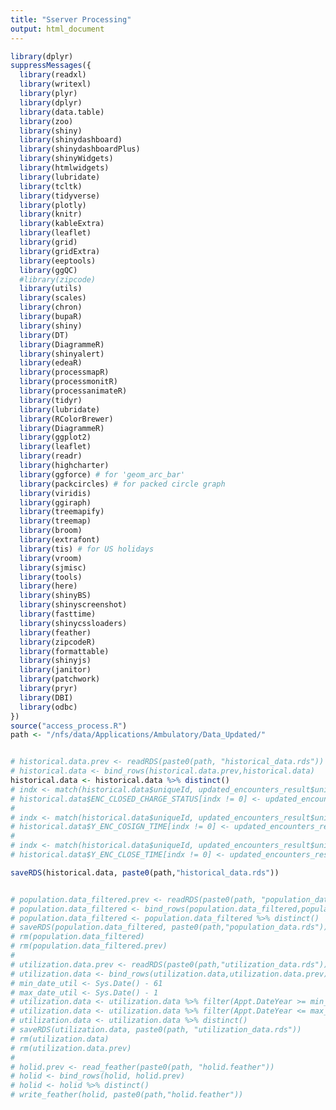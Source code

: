 ---
title: "Sserver Processing"
output: html_document
---


```{r cars}
library(dplyr)
suppressMessages({
  library(readxl)
  library(writexl)
  library(plyr)
  library(dplyr)
  library(data.table)
  library(zoo)
  library(shiny)
  library(shinydashboard)
  library(shinydashboardPlus)
  library(shinyWidgets)
  library(htmlwidgets)
  library(lubridate)
  library(tcltk)
  library(tidyverse)
  library(plotly)
  library(knitr)
  library(kableExtra)
  library(leaflet)
  library(grid)
  library(gridExtra)
  library(eeptools)
  library(ggQC)
  #library(zipcode)
  library(utils)
  library(scales)
  library(chron)
  library(bupaR)
  library(shiny)
  library(DT)
  library(DiagrammeR)
  library(shinyalert)
  library(edeaR)
  library(processmapR)
  library(processmonitR)
  library(processanimateR)
  library(tidyr)
  library(lubridate)
  library(RColorBrewer)
  library(DiagrammeR)
  library(ggplot2)
  library(leaflet)
  library(readr)
  library(highcharter)
  library(ggforce) # for 'geom_arc_bar'
  library(packcircles) # for packed circle graph
  library(viridis)
  library(ggiraph)
  library(treemapify)
  library(treemap)
  library(broom)
  library(extrafont)
  library(tis) # for US holidays
  library(vroom)
  library(sjmisc)
  library(tools)
  library(here)
  library(shinyBS)
  library(shinyscreenshot)
  library(fasttime)
  library(shinycssloaders)
  library(feather)
  library(zipcodeR)
  library(formattable)
  library(shinyjs)
  library(janitor)
  library(patchwork)
  library(pryr)
  library(DBI)
  library(odbc)
})
source("access_process.R")
path <- "/nfs/data/Applications/Ambulatory/Data_Updated/"


# historical.data.prev <- readRDS(paste0(path, "historical_data.rds"))
# historical.data <- bind_rows(historical.data.prev,historical.data)
historical.data <- historical.data %>% distinct()
# indx <- match(historical.data$uniqueId, updated_encounters_result$uniqueId, nomatch = 0)
# historical.data$ENC_CLOSED_CHARGE_STATUS[indx != 0] <- updated_encounters_result$ENC_CLOSED_CHARGE_STATUS[indx]
# 
# indx <- match(historical.data$uniqueId, updated_encounters_result$uniqueId, nomatch = 0)
# historical.data$Y_ENC_COSIGN_TIME[indx != 0] <- updated_encounters_result$Y_ENC_COSIGN_TIME[indx]
# 
# indx <- match(historical.data$uniqueId, updated_encounters_result$uniqueId, nomatch = 0)
# historical.data$Y_ENC_CLOSE_TIME[indx != 0] <- updated_encounters_result$Y_ENC_CLOSE_TIME[indx]

saveRDS(historical.data, paste0(path,"historical_data.rds"))


# population.data_filtered.prev <- readRDS(paste0(path, "population_data.rds"))
# population.data_filtered <- bind_rows(population.data_filtered,population.data_filtered.prev)
# population.data_filtered <- population.data_filtered %>% distinct()
# saveRDS(population.data_filtered, paste0(path,"population_data.rds"))
# rm(population.data_filtered)
# rm(population.data_filtered.prev)
# 
# utilization.data.prev <- readRDS(paste0(path,"utilization_data.rds"))
# utilization.data <- bind_rows(utilization.data,utilization.data.prev)
# min_date_util <- Sys.Date() - 61
# max_date_util <- Sys.Date() - 1
# utilization.data <- utilization.data %>% filter(Appt.DateYear >= min_date_util)
# utilization.data <- utilization.data %>% filter(Appt.DateYear <= max_date_util)
# utilization.data <- utilization.data %>% distinct()
# saveRDS(utilization.data, paste0(path, "utilization_data.rds"))
# rm(utilization.data)
# rm(utilization.data.prev)
# 
# holid.prev <- read_feather(paste0(path, "holid.feather"))
# holid <- bind_rows(holid, holid.prev)
# holid <- holid %>% distinct()
# write_feather(holid, paste0(path,"holid.feather"))
```


